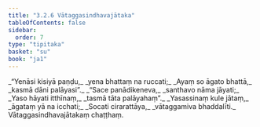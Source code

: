 ```yaml
---
title: "3.2.6 Vātaggasindhavajātaka"
tableOfContents: false
sidebar:
  order: 7
type: "tipitaka"
basket: "su"
book: "ja1"
---
```



<DynamicBreadcrumb />

<Division number="46" book="ja1" bookNo="22" page="206">

<Paragraph number="732" type="verses" book="ja1">
_“Yenāsi kisiyā paṇḍu,_  
_yena bhattaṃ na ruccati;_  
_Ayaṃ so āgato bhattā,_  
_kasmā dāni palāyasi”._  

</Paragraph>

</Division>
<Division number="47" book="ja1" bookNo="22" page="207">

<Paragraph number="733" type="verses" book="ja1">
_“Sace panādikeneva,_  
_santhavo nāma jāyati;_  
_Yaso hāyati itthīnaṃ,_  
_tasmā tāta palāyahaṃ”._  

</Paragraph>

</Division>
<Division number="48" book="ja1" bookNo="22" page="207">

<Paragraph number="734" type="verses" book="ja1">
_Yasassinaṃ kule jātaṃ,_  
_āgataṃ yā na icchati;_  
_Socati cirarattāya,_  
_vātaggamiva bhaddalīti._  


</Paragraph>
</Division>

<Paragraph number="735" type="center" book="ja1">
Vātaggasindhavajātakaṃ chaṭṭhaṃ.
</Paragraph>